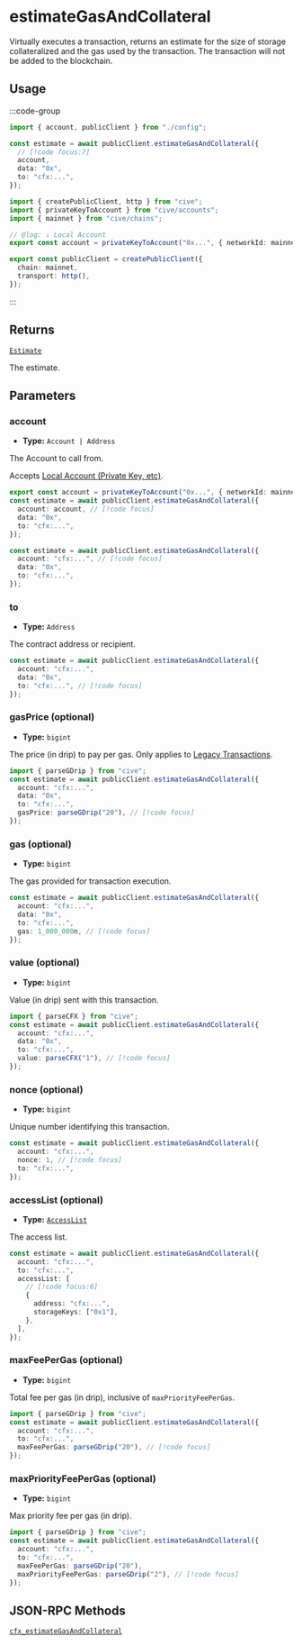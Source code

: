 # estimateGasAndCollateral

Virtually executes a transaction, returns an estimate for the size of storage collateralized and the gas used by the transaction. The transaction will not be added to the blockchain.

## Usage

:::code-group

```ts twoslash [example.ts]
import { account, publicClient } from "./config";

const estimate = await publicClient.estimateGasAndCollateral({
  // [!code focus:7]
  account,
  data: "0x",
  to: "cfx:...",
});
```

```ts twoslash [config.ts] filename="config.ts"
import { createPublicClient, http } from "cive";
import { privateKeyToAccount } from "cive/accounts";
import { mainnet } from "cive/chains";

// @log: ↓ Local Account
export const account = privateKeyToAccount("0x...", { networkId: mainnet.id });

export const publicClient = createPublicClient({
  chain: mainnet,
  transport: http(),
});
```

:::

## Returns

[`Estimate`](#TODO)

The estimate.

## Parameters

### account

- **Type:** `Account | Address`

The Account to call from.

Accepts [Local Account (Private Key, etc)](/docs/clients/wallet#local-accounts-private-key-mnemonic-etc).

```ts
export const account = privateKeyToAccount("0x...", { networkId: mainnet.id });
const estimate = await publicClient.estimateGasAndCollateral({
  account: account, // [!code focus]
  data: "0x",
  to: "cfx:...",
});
```

```ts
const estimate = await publicClient.estimateGasAndCollateral({
  account: "cfx:...", // [!code focus]
  data: "0x",
  to: "cfx:...",
});
```

### to

- **Type:** `Address`

The contract address or recipient.

```ts
const estimate = await publicClient.estimateGasAndCollateral({
  account: "cfx:...",
  data: "0x",
  to: "cfx:...", // [!code focus]
});
```

### gasPrice (optional)

- **Type:** `bigint`

The price (in drip) to pay per gas. Only applies to [Legacy Transactions](#TODO).

```ts
import { parseGDrip } from "cive";
const estimate = await publicClient.estimateGasAndCollateral({
  account: "cfx:...",
  data: "0x",
  to: "cfx:...",
  gasPrice: parseGDrip("20"), // [!code focus]
});
```

### gas (optional)

- **Type:** `bigint`

The gas provided for transaction execution.

```ts
const estimate = await publicClient.estimateGasAndCollateral({
  account: "cfx:...",
  data: "0x",
  to: "cfx:...",
  gas: 1_000_000n, // [!code focus]
});
```

### value (optional)

- **Type:** `bigint`

Value (in drip) sent with this transaction.

```ts
import { parseCFX } from "cive";
const estimate = await publicClient.estimateGasAndCollateral({
  account: "cfx:...",
  data: "0x",
  to: "cfx:...",
  value: parseCFX("1"), // [!code focus]
});
```

### nonce (optional)

- **Type:** `bigint`

Unique number identifying this transaction.

```ts
const estimate = await publicClient.estimateGasAndCollateral({
  account: "cfx:...",
  nonce: 1, // [!code focus]
  to: "cfx:...",
});
```

### accessList (optional)

- **Type:** [`AccessList`](#TODO)

The access list.

```ts
const estimate = await publicClient.estimateGasAndCollateral({
  account: "cfx:...",
  to: "cfx:...",
  accessList: [
    // [!code focus:6]
    {
      address: "cfx:...",
      storageKeys: ["0x1"],
    },
  ],
});
```

### maxFeePerGas (optional)

- **Type:** `bigint`

Total fee per gas (in drip), inclusive of `maxPriorityFeePerGas`.

```ts
import { parseGDrip } from "cive";
const estimate = await publicClient.estimateGasAndCollateral({
  account: "cfx:...",
  to: "cfx:...",
  maxFeePerGas: parseGDrip("20"), // [!code focus]
});
```

### maxPriorityFeePerGas (optional)

- **Type:** `bigint`

Max priority fee per gas (in drip).

```ts
import { parseGDrip } from "cive";
const estimate = await publicClient.estimateGasAndCollateral({
  account: "cfx:...",
  to: "cfx:...",
  maxFeePerGas: parseGDrip("20"),
  maxPriorityFeePerGas: parseGDrip("2"), // [!code focus]
});
```

## JSON-RPC Methods

[`cfx_estimateGasAndCollateral`](https://doc.confluxnetwork.org/docs/core/build/json-rpc/cfx-namespace#cfx_estimategasandcollateral)
